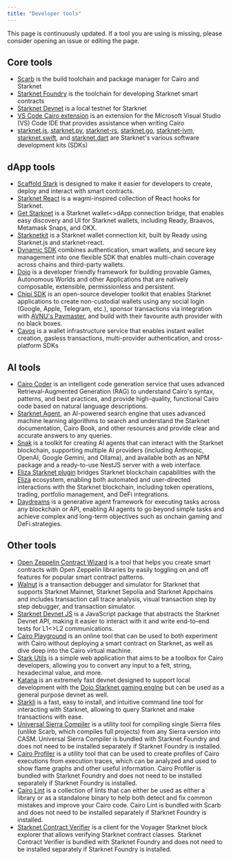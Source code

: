 ```yaml
---
title: "Developer tools"
---
```


<Warning>
This page is continuously updated. If a tool you are using is missing, please consider opening an issue or editing the page.
</Warning>

## Core tools

* [Scarb](https://docs.swmansion.com/scarb/) is the build toolchain and package manager for Cairo and Starknet
* [Starknet Foundry](https://foundry-rs.github.io/starknet-foundry/) is the toolchain for developing Starknet smart contracts
* [Starknet Devnet](https://0xspaceshard.github.io/starknet-devnet/) is a local testnet for Starknet
* [VS Code Cairo extension](https://marketplace.visualstudio.com/items?itemName=starkware.cairo1) is an extension for the Microsoft Visual Studio (VS) Code IDE that provides assistance when writing Cairo
* [starknet.js](https://starknetjs.com/),
[starknet.py](https://starknetpy.readthedocs.io/en/latest/),
[starknet-rs](https://github.com/xJonathanLEI/starknet-rs?tab=readme-ov-file#starknet-rs),
[starknet.go](https://pkg.go.dev/github.com/NethermindEth/starknet.go#section-readme),
[starknet-jvm](https://github.com/software-mansion/starknet-jvm?tab=readme-ov-file#-starknet-jvm-),
[starknet.swift](https://github.com/software-mansion/starknet.swift?tab=readme-ov-file#starknetswift),
and [starknet.dart](https://starknetdart.dev/)
are Starknet's various software development kits (SDKs)

## dApp tools

* [Scaffold Stark](https://scaffoldstark.com/) is designed to make it easier for developers to create, deploy and interact with smart contracts.
* [Starknet React](https://github.com/apibara/starknet-react) is a wagmi-inspired collection of React hooks for Starknet.
* [Get Starknet](https://github.com/starknet-io/get-starknet) is a Starknet wallet\<>dApp connection bridge, that enables easy discovery and UI for Starknet wallets, including Ready, Braavos, Metamask Snaps, and OKX.
* [Starknetkit](https://www.starknetkit.com/) is a Starknet wallet connection kit, built by Ready using Starknet.js and starknet-react.
* [Dynamic SDK](https://go.dynamic.xyz/4eFmNMI) combines authentication, smart wallets, and secure key management into one flexible SDK that enables multi-chain coverage across chains and third-party wallets.
* [Dojo](https://www.dojoengine.org/) is a developer friendly framework for building provable Games, Autonomous Worlds and other Applications that are natively composable, extensible, permissionless and persistent.
* [Chipi SDK](https://sdk.chipipay.com/introduction) is an open-source developer toolkit that enables Starknet applications to create non-custodial wallets using any social login (Google, Apple, Telegram, etc.), sponsor transactions via integration with [AVNU's Paymaster](/learn/cheatsheets/integrations#infrastructure), and build with their favourite auth provider with no black boxes.
* [Cavos](https://aegis.cavos.xyz/) is a wallet infrastructure service that enables instant wallet creation, gasless transactions, multi-provider authentication, and cross-platform SDKs

## AI tools

* [Cairo Coder](https://www.cairo-coder.com/) is an intelligent code generation service that uses advanced Retrieval-Augmented Generation (RAG) to understand Cairo's syntax, patterns, and best practices, and provide high-quality, functional Cairo code based on natural language descriptions.
* [Starknet Agent](https://agent.starknet.io/), an AI-powered search engine that uses advanced machine learning algorithms to search and understand the Starknet documentation, Cairo Book, and other resources and provide clear and accurate answers to any queries.
* [Snak](https://www.starkagent.ai/) is a toolkit for creating AI agents that can interact with the Starknet blockchain, supporting multiple AI providers (including Anthropic, OpenAI, Google Gemini, and Ollama), and available both as an NPM package and a ready-to-use NestJS server with a web interface.
* [Eliza Starknet plugin](https://www.npmjs.com/package/@elizaos/plugin-starknet) bridges Starknet blockchain capabilities with the [Eliza](https://github.com/elizaOS/eliza/tree/main) ecosystem, enabling both automated and user-directed interactions with the Starknet blockchain, including token operations, trading, portfolio management, and DeFi integrations.
* [Daydreams](https://docs.dreams.fun/) is a generative agent framework for executing tasks across any blockchain or API, enabling AI agents to go beyond simple tasks and achieve complex and long-term objectives such as onchain gaming and DeFi strategies.

## Other tools

* [Open Zeppelin Contract Wizard](https://wizard.openzeppelin.com/cairo) is a tool that helps you create smart contracts with Open Zeppelin libraries by easily toggling on and off features for popular smart contract patterns.
* [Walnut](https://walnut.dev/) is a transaction debugger and simulator for Starknet that supports Starknet Mainnet, Starknet Sepolia and Starknet Appchains and includes transaction call trace analysis, visual transaction step by step debugger, and transaction simulator.
* [Starknet Devnet JS](https://github.com/0xSpaceShard/starknet-devnet-js) is a JavaScript package that abstracts the Starknet Devnet API, making it easier to interact with it and write end-to-end tests for L1\<>L2 communications.
* [Cairo Playground](https://www.cairo-lang.org/cairovm/) is an online tool that can be used to both experiment with Cairo without deploying a smart contract on Starknet, as well as dive deep into the Cairo virtual machine.
* [Stark Utils](https://www.stark-utils.xyz/converter) is a simple web application that aims to be a toolbox for Cairo developers, allowing you to convert any input to a felt, string, hexadecimal value, and more.
* [Katana](https://book.dojoengine.org/toolchain/katana) is an extremely fast devnet designed to support local development with the [Dojo Starknet gaming engine](https://github.com/dojoengine/dojo) but can be used as a general purpose devnet as well.
* [Starkli](https://book.starkli.rs/) is a fast, easy to install, and intuitive command line tool for interacting with Starknet, allowing to query Starknet and make transactions with ease.
* [Universal Sierra Compiler](https://github.com/software-mansion/universal-sierra-compiler) is a utility tool for compiling single Sierra files (unlike Scarb, which compiles full projects) from any Sierra version into CASM.
  <Note>
  Universal Sierra Compiler is bundled with Starknet Foundry and does not need to be installed separately if Starknet Foundry is installed.
  </Note>
* [Cairo Profiler](https://github.com/software-mansion/cairo-profiler) is a utility tool that can be used to create profiles of Cairo executions from execution traces, which can be analyzed and used to show flame graphs and other useful information.
  <Note>
  Cairo Profiler is bundled with Starknet Foundry and does not need to be installed separately if Starknet Foundry is installed.
  </Note>
* [Cairo Lint](https://github.com/software-mansion/cairo-lint) is a collection of lints that can either be used as either a library or as a standalone binary to help both detect and fix common mistakes and improve your Cairo code.
  <Note>
  Cairo Lint is bundled with Scarb and does not need to be installed separately if Starknet Foundry is installed.
  </Note>
* [Starknet Contract Verifier](https://github.com/NethermindEth/starknet-contract-verifier) is a client for the Voyager Starknet block explorer that allows verifying Starknet contract classes.
  <Note>
  Starknet Contract Verifier is bundled with Starknet Foundry and does not need to be installed separately if Starknet Foundry is installed.
  </Note>